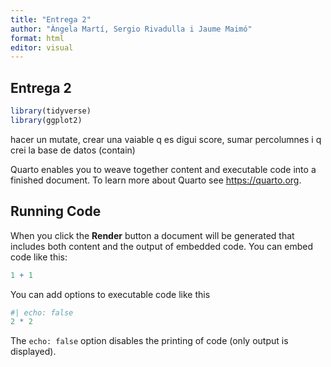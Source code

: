 ```yaml
---
title: "Entrega 2"
author: "Àngela Martí, Sergio Rivadulla i Jaume Maimó"
format: html
editor: visual
---
```


## Entrega 2

```r

library(tidyverse)
library(ggplot2)

```

hacer un mutate, crear una vaiable q es digui score, sumar percolumnes i q crei la base de datos (contain)

Quarto enables you to weave together content and executable code into a finished document. To learn more about Quarto see <https://quarto.org>.

## Running Code

When you click the **Render** button a document will be generated that includes both content and the output of embedded code. You can embed code like this:

```r
1 + 1
```

You can add options to executable code like this

```r
#| echo: false
2 * 2
```

The `echo: false` option disables the printing of code (only output is displayed).
